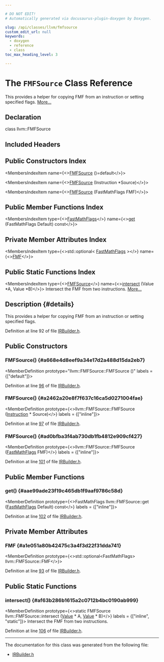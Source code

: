 ```yaml
---

# DO NOT EDIT!
# Automatically generated via docusaurus-plugin-doxygen by Doxygen.

slug: /api/classes/llvm/fmfsource
custom_edit_url: null
keywords:
  - doxygen
  - reference
  - class
toc_max_heading_level: 3

---
```





# The `FMFSource` Class Reference

<DoxygenPage pluginConfig={pluginConfig}>

This provides a helper for copying FMF from an instruction or setting specified flags. <a href="#details">More...</a>

## Declaration

<CodeBlock>class llvm::FMFSource</CodeBlock>

## Included Headers

<IncludesList>
<IncludesListItem
  filePath="llvm/IR/IRBuilder.h"
  permalink="/docs/api/files/include/include/llvm/include/llvm/ir/irbuilder-h"
  isLocal="true" />
</IncludesList>

## Public Constructors Index

<MembersIndex>

<MembersIndexItem
  name={<><a href="#a668e4d8eef9a34e17d2a488d15da2eb7">FMFSource</a> ()=default</>}>
</MembersIndexItem>

<MembersIndexItem
  name={<><a href="#a2462a20e8f7f637c16ca5d0271004fae">FMFSource</a> (Instruction &#42;Source)</>}>
</MembersIndexItem>

<MembersIndexItem
  name={<><a href="#ad0bfba3f4ab730db1fb4812e909cf427">FMFSource</a> (FastMathFlags FMF)</>}>
</MembersIndexItem>

</MembersIndex>

## Public Member Functions Index

<MembersIndex>

<MembersIndexItem
  type={<><a href="/docs/api/classes/llvm/fastmathflags">FastMathFlags</a></>}
  name={<><a href="#aae99ade23f19c465db1f9aaf9786c58d">get</a> (FastMathFlags Default) const</>}>
</MembersIndexItem>

</MembersIndex>

## Private Member Attributes Index

<MembersIndex>

<MembersIndexItem
  type={<>std::optional&lt; <a href="/docs/api/classes/llvm/fastmathflags">FastMathFlags</a> &gt;</>}
  name={<><a href="#a1e051a80b42475c3a4f3d22f31dda741">FMF</a></>}>
</MembersIndexItem>

</MembersIndex>

## Public Static Functions Index

<MembersIndex>

<MembersIndexItem
  type={<><a href="/docs/api/classes/llvm/fmfsource">FMFSource</a></>}
  name={<><a href="#af63b286b1615a2c0712b4bc0190ab999">intersect</a> (Value &#42;A, Value &#42;B)</>}>
Intersect the FMF from two instructions. <a href="#af63b286b1615a2c0712b4bc0190ab999">More...</a>
</MembersIndexItem>

</MembersIndex>

## Description {#details}

This provides a helper for copying FMF from an instruction or setting specified flags.

Definition at line 92 of file <a href="/docs/api/files/include/include/llvm/include/llvm/ir/irbuilder-h">IRBuilder.h</a>.

<SectionDefinition>

## Public Constructors

### FMFSource() {#a668e4d8eef9a34e17d2a488d15da2eb7}

<MemberDefinition
  prototype="llvm::FMFSource::FMFSource ()"
  labels = {["default"]}>

Definition at line <a href="/docs/api/files/include/include/llvm/include/llvm/ir/irbuilder-h/#l00096">96</a> of file <a href="/docs/api/files/include/include/llvm/include/llvm/ir/irbuilder-h">IRBuilder.h</a>.
</MemberDefinition>

### FMFSource() {#a2462a20e8f7f637c16ca5d0271004fae}

<MemberDefinition
  prototype={<>llvm::FMFSource::FMFSource (<a href="/docs/api/classes/llvm/instruction">Instruction</a> &#42; Source)</>}
  labels = {["inline"]}>

Definition at line <a href="/docs/api/files/include/include/llvm/include/llvm/ir/irbuilder-h/#l00097">97</a> of file <a href="/docs/api/files/include/include/llvm/include/llvm/ir/irbuilder-h">IRBuilder.h</a>.
</MemberDefinition>

### FMFSource() {#ad0bfba3f4ab730db1fb4812e909cf427}

<MemberDefinition
  prototype={<>llvm::FMFSource::FMFSource (<a href="/docs/api/classes/llvm/fastmathflags">FastMathFlags</a> FMF)</>}
  labels = {["inline"]}>

Definition at line <a href="/docs/api/files/include/include/llvm/include/llvm/ir/irbuilder-h/#l00101">101</a> of file <a href="/docs/api/files/include/include/llvm/include/llvm/ir/irbuilder-h">IRBuilder.h</a>.
</MemberDefinition>

</SectionDefinition>

<SectionDefinition>

## Public Member Functions

### get() {#aae99ade23f19c465db1f9aaf9786c58d}

<MemberDefinition
  prototype={<>FastMathFlags llvm::FMFSource::get (<a href="/docs/api/classes/llvm/fastmathflags">FastMathFlags</a> Default) const</>}
  labels = {["inline"]}>

Definition at line <a href="/docs/api/files/include/include/llvm/include/llvm/ir/irbuilder-h/#l00102">102</a> of file <a href="/docs/api/files/include/include/llvm/include/llvm/ir/irbuilder-h">IRBuilder.h</a>.
</MemberDefinition>

</SectionDefinition>

<SectionDefinition>

## Private Member Attributes

### FMF {#a1e051a80b42475c3a4f3d22f31dda741}

<MemberDefinition
  prototype={<>std::optional&lt;FastMathFlags&gt; llvm::FMFSource::FMF</>}>

Definition at line <a href="/docs/api/files/include/include/llvm/include/llvm/ir/irbuilder-h/#l00093">93</a> of file <a href="/docs/api/files/include/include/llvm/include/llvm/ir/irbuilder-h">IRBuilder.h</a>.
</MemberDefinition>

</SectionDefinition>

<SectionDefinition>

## Public Static Functions

### intersect() {#af63b286b1615a2c0712b4bc0190ab999}

<MemberDefinition
  prototype={<>static FMFSource llvm::FMFSource::intersect (<a href="/docs/api/classes/llvm/value">Value</a> &#42; A, <a href="/docs/api/classes/llvm/value">Value</a> &#42; B)</>}
  labels = {["inline", "static"]}>
Intersect the FMF from two instructions.

Definition at line <a href="/docs/api/files/include/include/llvm/include/llvm/ir/irbuilder-h/#l00106">106</a> of file <a href="/docs/api/files/include/include/llvm/include/llvm/ir/irbuilder-h">IRBuilder.h</a>.
</MemberDefinition>

</SectionDefinition>

<hr/>

The documentation for this class was generated from the following file:

<ul>
<li><a href="/docs/api/files/include/include/llvm/include/llvm/ir/irbuilder-h">IRBuilder.h</a></li>
</ul>

</DoxygenPage>
